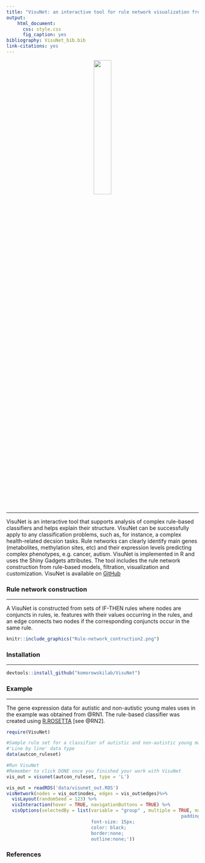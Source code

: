 ```yaml
---
title: "VisuNet: an interactive tool for rule network visualization from rule-based models in R"
output:
    html_document:
      css: style.css
      fig_caption: yes
bibliography: VisuNet_bib.bib
link-citations: yes
---
```

<center>
![](images/VisuNet_logo.png){width=30% }
</center>

***

VisuNet is an interactive tool that supports analysis of complex rule-based classifiers and helps explain their structure. VisuNet can be successfully apply to any classification problems, such as, for instance, a complex health-related decsion tasks. Rule networks can clearly identify main genes (metabolites, methylation sites, etc) and their expression levels predicting complex phenotypes, e.g. cancer, autism. VisuNet is implemented in R and uses the Shiny Gadgets attributes. The tool includes the rule network construction from rule-based models, filtration, visualization and customization. VisuNet is available on  [GitHub](https://github.com/komorowskilab/VisuNet.git)



### Rule network construction

***

A VisuNet is constructed from sets of IF-THEN rules where nodes are conjuncts in rules, ie. features with their values occurring in the rules, and an edge connects two nodes if the corresponding conjuncts occur in the same rule. 


```r
knitr::include_graphics("Rule-network_contruction2.png")
```

### Installation

***

```r
devtools::install_github("komorowskilab/VisuNet")
```


### Example

***

The gene expression data for autistic and non-autistic young males uses in the example was obtained from @RN1. The rule-based classifier was created using [R.ROSETTA](https://github.com/komorowskilab/R.ROSETTA.git) [see @RN2].


```r
require(VisuNet)

#Sample rule set for a classifier of autistic and non-autistic young males
#'Line by line' data type
data(autcon_ruleset)

#Run VisuNet
#Remember to click DONE once you finished your work with VisuNet
vis_out = visunet(autcon_ruleset, type = 'L')
```



```r
vis_out = readRDS('data/visunet_out.RDS')
visNetwork(nodes = vis_out$nodes, edges = vis_out$edges)%>% 
  visLayout(randomSeed = 123) %>%
  visInteraction(hover = TRUE, navigationButtons = TRUE) %>%
  visOptions(selectedBy = list(variable = "group" , multiple = TRUE, main = "Select by decision", style = 'width: 200px; height: 30px;
                                                                padding-left: 80px;
                               font-size: 15px;
                               color: black;
                               border:none;
                               outline:none;'))
```


### References
